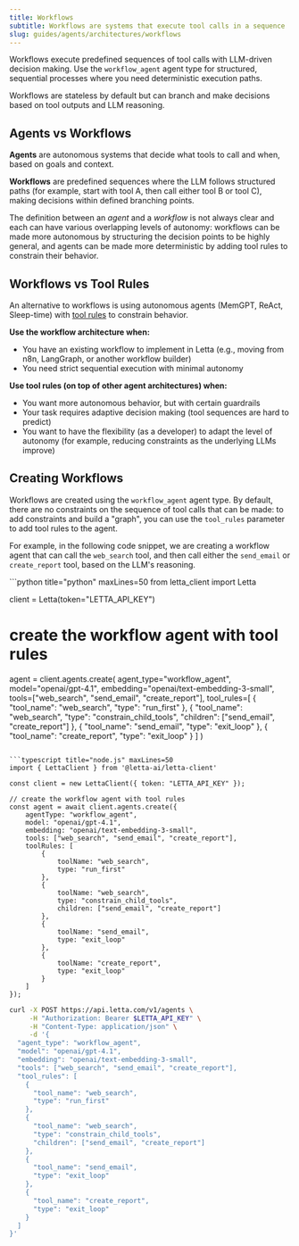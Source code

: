 ```yaml
---
title: Workflows
subtitle: Workflows are systems that execute tool calls in a sequence
slug: guides/agents/architectures/workflows
---
```


Workflows execute predefined sequences of tool calls with LLM-driven decision making. Use the `workflow_agent` agent type for structured, sequential processes where you need deterministic execution paths.

Workflows are stateless by default but can branch and make decisions based on tool outputs and LLM reasoning.

## Agents vs Workflows

**Agents** are autonomous systems that decide what tools to call and when, based on goals and context.

**Workflows** are predefined sequences where the LLM follows structured paths (for example, start with tool A, then call either tool B or tool C), making decisions within defined branching points.

The definition between an *agent* and a *workflow* is not always clear and each can have various overlapping levels of autonomy: workflows can be made more autonomous by structuring the decision points to be highly general, and agents can be made more deterministic by adding tool rules to constrain their behavior.

## Workflows vs Tool Rules

An alternative to workflows is using autonomous agents (MemGPT, ReAct, Sleep-time) with [tool rules](/guides/agents/tool-rules) to constrain behavior.

**Use the workflow architecture when:**
* You have an existing workflow to implement in Letta (e.g., moving from n8n, LangGraph, or another workflow builder)
* You need strict sequential execution with minimal autonomy

**Use tool rules (on top of other agent architectures) when:**
* You want more autonomous behavior, but with certain guardrails
* Your task requires adaptive decision making (tool sequences are hard to predict)
* You want to have the flexibility (as a developer) to adapt the level of autonomy (for example, reducing constraints as the underlying LLMs improve)

## Creating Workflows

Workflows are created using the `workflow_agent` agent type.
By default, there are no constraints on the sequence of tool calls that can be made: to add constraints and build a "graph", you can use the `tool_rules` parameter to add tool rules to the agent.

For example, in the following code snippet, we are creating a workflow agent that can call the `web_search` tool, and then call either the `send_email` or `create_report` tool, based on the LLM's reasoning.

<CodeGroup>
```python title="python" maxLines=50
from letta_client import Letta

client = Letta(token="LETTA_API_KEY")

# create the workflow agent with tool rules
agent = client.agents.create(
    agent_type="workflow_agent",
    model="openai/gpt-4.1",
    embedding="openai/text-embedding-3-small",
    tools=["web_search", "send_email", "create_report"],
    tool_rules=[
        {
            "tool_name": "web_search",
            "type": "run_first"
        },
        {
            "tool_name": "web_search",
            "type": "constrain_child_tools",
            "children": ["send_email", "create_report"]
        },
        {
            "tool_name": "send_email",
            "type": "exit_loop"
        },
        {
            "tool_name": "create_report",
            "type": "exit_loop"
        }
    ]
)
```

```typescript title="node.js" maxLines=50
import { LettaClient } from '@letta-ai/letta-client'

const client = new LettaClient({ token: "LETTA_API_KEY" });

// create the workflow agent with tool rules
const agent = await client.agents.create({
    agentType: "workflow_agent",
    model: "openai/gpt-4.1",
    embedding: "openai/text-embedding-3-small",
    tools: ["web_search", "send_email", "create_report"],
    toolRules: [
        {
            toolName: "web_search",
            type: "run_first"
        },
        {
            toolName: "web_search",
            type: "constrain_child_tools",
            children: ["send_email", "create_report"]
        },
        {
            toolName: "send_email",
            type: "exit_loop"
        },
        {
            toolName: "create_report",
            type: "exit_loop"
        }
    ]
});
```

```bash title="curl" maxLines=50
curl -X POST https://api.letta.com/v1/agents \
     -H "Authorization: Bearer $LETTA_API_KEY" \
     -H "Content-Type: application/json" \
     -d '{
  "agent_type": "workflow_agent",
  "model": "openai/gpt-4.1",
  "embedding": "openai/text-embedding-3-small",
  "tools": ["web_search", "send_email", "create_report"],
  "tool_rules": [
    {
      "tool_name": "web_search",
      "type": "run_first"
    },
    {
      "tool_name": "web_search",
      "type": "constrain_child_tools",
      "children": ["send_email", "create_report"]
    },
    {
      "tool_name": "send_email",
      "type": "exit_loop"
    },
    {
      "tool_name": "create_report",
      "type": "exit_loop"
    }
  ]
}'
```
</CodeGroup>
